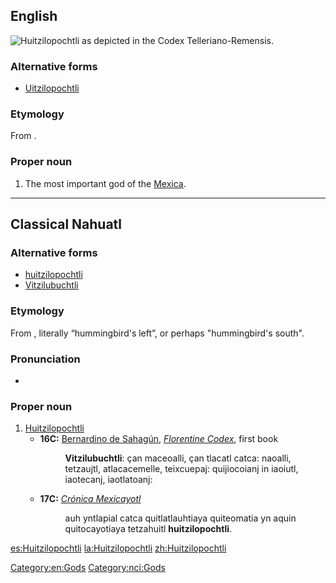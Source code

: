 ==English==
[[Image:Huitzilopochtli_telleriano.jpg|thumb|right|Huitzilopochtli as depicted in the [[w:Codex Telleriano-Remensis|Codex Telleriano-Remensis]].]]
{{wikipedia}}
===Alternative forms===
* [[Uitzilopochtli]]
===Etymology===
From {{etyl|nci|en}} {{term|Huītzilōpōchtli|lang=nci}}.
===Proper noun===
{{en-proper noun}}

# The most important god of the [[Mexica]].
[[Category:en:Gods]]
----
==Classical Nahuatl==

===Alternative forms===
* [[huitzilopochtli]]
* [[Vitzilubuchtli]]

===Etymology===
From {{compound|huītzilin|ōpōchtli|t1=hummingbird|t2=left, left-hand side|lang=nci}}, literally “hummingbird's left”, or perhaps "hummingbird's south".

===Pronunciation===
* {{IPA|/wiːt͡silˈoːpoːt͡ʃt͡ɬi/|lang=nci}}

===Proper noun===
{{nci-proper noun|Huītzilōpōchtli}}

# [[#English|Huitzilopochtli]]
#* '''16C:''' [[w:Bernardino de Sahagún|Bernardino de Sahagún]], ''[[w:Florentine Codex|Florentine Codex]]'', first book
#*: '''Vitzilubuchtli''': çan maceoalli, çan tlacatl catca: naoalli, tetzaujtl, atlacacemelle, teixcuepaj: quijiocoianj in iaoiutl, iaotecanj, iaotlatoanj:
#* '''17C:''' ''[[w:Crónica Mexicayotl|Crónica Mexicayotl]]''
#*: auh yntlapial catca quitlatlauhtiaya quiteomatia yn aquin quitocayotiaya tetzahuitl '''huitzilopochtli'''.

[[Category:nci:Gods]]

[[es:Huitzilopochtli]]
[[la:Huitzilopochtli]]
[[zh:Huitzilopochtli]]